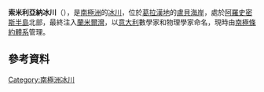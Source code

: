 {{coord|67|0|S|67|9|W|display=title}}

'''索米利亞納冰川'''（{{lang-it|Ghiacciaio Somigliana}}），是[[南極洲|南極洲]]的[[冰川|冰川]]，位於[[葛拉漢地|葛拉漢地]]的[[盧貝海岸|盧貝海岸]]，處於[[阿羅史密斯半島|阿羅史密斯半島]]北部，最終注入[[蘭米爾灣|蘭米爾灣]]，以[[意大利|意大利]]數學家和物理學家命名，現時由[[南極條約體系|南極條約體系]]管理。

==參考資料==
{{usgs-gazetteer}}

{{DEFAULTSORT:Somigliana Glacier}}
[[Category:南極洲冰川|Category:南極洲冰川]]


{{LoubetCoast-geo-stub}}